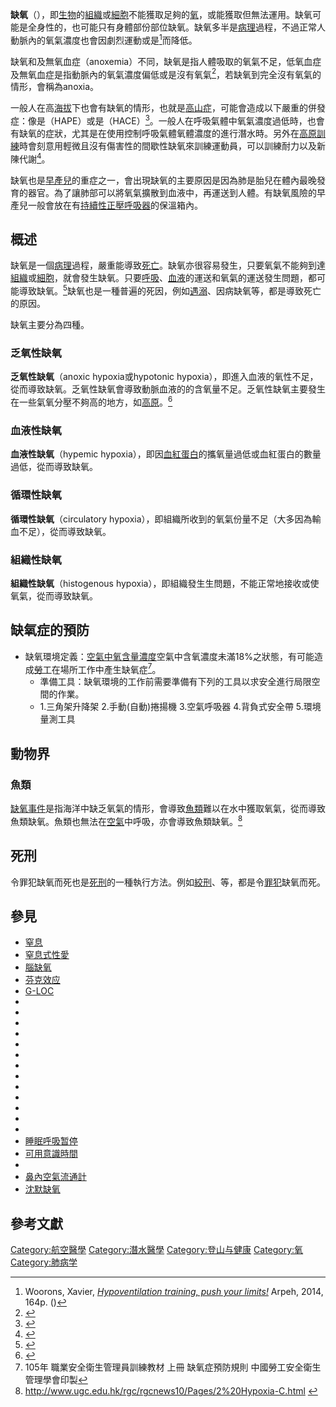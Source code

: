 {{about|醫學用語|電玩遊戲|缺氧 (遊戲)}}
{{medical}}
{{medref|time=2015-09-07T08:36:23+00:00}}
{{Infobox symptom
 | Name           = 缺氧<br/>Hypoxia
 | Image          = Cynosis.JPG
 | Caption        = 缺氧病人的手指呈現[[發紺|發紺]]症狀
 | Field          = [[胸腔醫學|胸腔醫學]], [[毒理学|毒理学]]
 | synonyms       = Hypoxiation
 | DiseasesDB     = 6623
 | ICD10          = {{ICD10|J|96}}
 | ICD9           = {{ICD9|799.02}}
 | ICDO           = 
 | OMIM           = 
 | MedlinePlus    = 
 | eMedicineSubj  = 
 | eMedicineTopic = 
 | eMedicine_mult = 
 | MeshID         = D000860
}}
'''缺氧'''（{{lang-en|'''hypoxia'''}}），即[[生物|生物]]的[[组织_(生物学)|組織]]或[[細胞|細胞]]不能獲取足夠的[[氧|氧]]，或能獲取但無法運用。缺氧可能是全身性的，也可能只有身體部份部位缺氧。缺氧多半是[[病理|病理]]過程，不過正常人動脈內的氧氣濃度也會因劇烈運動或是{{le|低換氣培訓|hypoventilation training}}<ref>Woorons, Xavier, ''[http://www.hypoventilation-training.com/Activity.html Hypoventilation training, push your limits!] {{Wayback|url=http://www.hypoventilation-training.com/Activity.html |date=20170717193234 }}'' Arpeh, 2014, 164p. ({{ISBN|978-2-9546040-1-5}})</ref>而降低。

缺氧和{{le|低氧血症|hypoxemia}}及無氧血症（anoxemia）不同，缺氧是指人體吸取的氧氣不足，低氧血症及無氧血症是指動脈內的氧氣濃度偏低或是沒有氧氣<ref>{{cite book |last=West |first=John B. |title=Pulmonary Pathophysiology: The Essentials |year=1977 |publisher=Williams & Wilkins |pages=22 |isbn=0-683-08936-6}}</ref>，若缺氧到完全沒有氧氣的情形，會稱為anoxia。

一般人在高[[海拔|海拔]]下也會有缺氧的情形，也就是[[高山症|高山症]]，可能會造成以下嚴重的併發症：像是{{le|高山肺水腫症|[high altitude pulmonary edema}}（HAPE）或是{{le|高山腦水腫症|[high altitude cerebral edema}}（HACE）<ref name=MedicalProblems>{{cite journal |author1=Cymerman, A |author2=Rock, PB |title=Medical Problems in High Mountain Environments. A Handbook for Medical Officers |publisher=US Army Research Inst. of Environmental Medicine Thermal and Mountain Medicine Division Technical Report |volume=USARIEM-TN94-2 |url=http://archive.rubicon-foundation.org/7976 |accessdate=2009-03-05 |journal= |author= |archive-url=https://web.archive.org/web/20090423042510/http://archive.rubicon-foundation.org/7976 |archive-date=2009-04-23 |dead-url=yes }}</ref>。一般人在呼吸氣體中氧氣濃度過低時，也會有缺氧的症狀，尤其是在使用控制呼吸氣體氧體濃度的{{le|再生式氧氣系統|Rebreather}}進行潛水時。另外在[[高原訓練|高原訓練]]時會刻意用輕微且沒有傷害性的間歇性缺氧來訓練運動員，可以訓練耐力以及新陳代謝<ref>{{cite journal |vauthors=Gore CJ, Clark SA, Saunders PU |title=Nonhematological mechanisms of improved sea-level performance after hypoxic exposure |journal=Med Sci Sports Exerc |volume=39 |issue=9 |pages=1600–9 |date=September 2007 |pmid=17805094 |doi=10.1249/mss.0b013e3180de49d3 |url=http://meta.wkhealth.com/pt/pt-core/template-journal/lwwgateway/media/landingpage.htm?issn=0195-9131&volume=39&issue=9&spage=1600 |access-date=2017-07-23 |archive-date=2013-05-17 |archive-url=https://web.archive.org/web/20130517112107/http://meta.wkhealth.com/pt/pt-core/template-journal/lwwgateway/media/landingpage.htm?issn=0195-9131&volume=39&issue=9&spage=1600 |dead-url=no }}</ref>。

缺氧也是[[早產|早產兒]]的重症之一，會出現缺氧的主要原因是因為肺是胎兒在體內最晚發育的器官。為了讓肺部可以將氧氣擴散到血液中，再運送到人體。有缺氧風險的早產兒一般會放在有[[持續性正壓呼吸器|持續性正壓呼吸器]]的保溫箱內{{citation needed|date=October 2013}}。

==概述==
缺氧是一個[[病理|病理]]過程，嚴重能導致[[死亡|死亡]]。缺氧亦很容易發生，只要氧氣不能夠到達[[组织_(生物学)|組織]]或[[細胞|細胞]]，就會發生缺氧。只要[[呼吸|呼吸]]、[[血液|血液]]的運送和氧氣的運送發生問題，都可能導致缺氧。<ref>{{Cite web |url=http://health.sohu.com/2004/05/21/58/article220205809.shtml |title=你了解缺氧吗？ |access-date=2012-02-02 |archive-url=https://web.archive.org/web/20110821062122/http://health.sohu.com/2004/05/21/58/article220205809.shtml |archive-date=2011-08-21 |dead-url=yes }}</ref>缺氧也是一種普遍的死因，例如[[遇溺|遇溺]]、因病缺氧等，都是導致死亡的原因。

缺氧主要分為四種。
===乏氧性缺氧===
'''乏氧性缺氧'''（anoxic hypoxia或hypotonic  hypoxia），即進入血液的氧性不足，從而導致缺氧。乏氧性缺氧會導致動脈血液的的含氧量不足。乏氧性缺氧主要發生在一些氣氧分壓不夠高的地方，如[[高原|高原]]。<ref>{{Cite web |url=http://amuseum.cdstm.cn/AMuseum/chuanyueqingzang/m47.html |title=高原缺氧 |access-date=2012-02-02 |archive-date=2020-08-10 |archive-url=https://web.archive.org/web/20200810062929/http://amuseum.cdstm.cn/AMuseum/chuanyueqingzang/m47.html |dead-url=no }}</ref>

===血液性缺氧===
'''血液性缺氧'''（hypemic  hypoxia），即因[[血紅蛋白|血紅蛋白]]的攜氧量過低或血紅蛋白的數量過低，從而導致缺氧。

===循環性缺氧===
'''循環性缺氧'''（circulatory hypoxia），即組織所收到的氧氣份量不足（大多因為輸血不足），從而導致缺氧。

===組織性缺氧===
'''組織性缺氧'''（histogenous hypoxia），即組織發生生問題，不能正常地接收或使氧氣，從而導致缺氧。

==缺氧症的預防==
{{main|職業安全}}
*缺氧環境定義：[[氧氣|空氣中氧含量濃度]]空氣中含氧濃度未滿18%之狀態，有可能造成[[勞工|勞工]]在場所工作中產生缺氧症<ref>105年 職業安全衛生管理員訓練教材 上冊 缺氧症預防規則 中國勞工安全衛生管理學會印製</ref>。
**準備工具：缺氧環境的工作前需要準備有下列的工具以求安全進行局限空間的作業。
**1.三角架升降架 2.手動(自動)捲揚機 3.空氣呼吸器 4.背負式安全帶 5.環境量測工具

==動物界==

===魚類===
[[缺氧事件|缺氧事件]]是指海洋中缺乏氧氣的情形，會導致[[魚類|魚類]]難以在水中獲取氧氣，從而導致魚類缺氧。魚類也無法在[[空氣|空氣]]中呼吸，亦會導致魚類缺氧。<ref>[http://www.ugc.edu.hk/rgc/rgcnews10/Pages/2%20Hypoxia-C.html http://www.ugc.edu.hk/rgc/rgcnews10/Pages/2%20Hypoxia-C.html] {{webarchive|url=https://web.archive.org/web/20111001012024/http://www.ugc.edu.hk/rgc/rgcnews10/Pages/2%20Hypoxia-C.html |date=2011-10-01 }}</ref>

==死刑==
令罪犯缺氧而死也是[[死刑|死刑]]的一種執行方法。例如[[絞刑|絞刑]]、{{le|氮氣窒息|Nitrogen asphyxiation}}等，都是令[[罪犯|罪犯]]缺氧而死。
==參見==
{{refbegin|2}}
* [[窒息|窒息]]
* [[窒息式性愛|窒息式性愛]]
* [[腦缺氧|腦缺氧]] 
* [[芬克效应|芬克效应]]
* [[G-LOC|G-LOC]] 
* {{tsl|en|Histotoxic hypoxia|組織毒性缺氧症}}
* {{tsl|en|Hyperoxia|高氧症}}
* {{tsl|en|Hypoventilation training|低換氣培訓}}
* {{tsl|en|Hypoxic drive|低氧驅動}}
* {{tsl|en|Hypoxemia|缺氧血症}}
* {{tsl|en|Hypoxic hypoxia|血液性缺氧}}
* {{tsl|en|Hypoxia in fish|魚類缺氧}}
* {{tsl|en|Hypoxic ventilatory response|缺氧換氣反應}}
* {{tsl|en|Hypoxicator|Hypoxicator}}
* {{tsl|en|Intrauterine hypoxia|宮內缺氧}}
* {{tsl|en|Intermittent hypoxic training|間歇性低氧訓練}}
* {{tsl|en|Latent hypoxia|潛伏性缺氧}} 
* {{tsl|en|Pseudohypoxia|假性缺氧}}
* [[睡眠呼吸暂停|睡眠呼吸暂停]]
* [[可用意識時間|可用意識時間]]
* {{tsl|en|Tumor hypoxia|腫瘤缺氧}}
* [[鼻內空氣流通計|鼻內空氣流通計]]
* [[沈默缺氧|沈默缺氧]]
{{refend}}

==參考文獻==
<references/>

{{Authority control}}

[[Category:航空醫學|Category:航空醫學]]
[[Category:潛水醫學|Category:潛水醫學]]
[[Category:登山与健康|Category:登山与健康]]
[[Category:氧|Category:氧]]
[[Category:肺病学|Category:肺病学]]